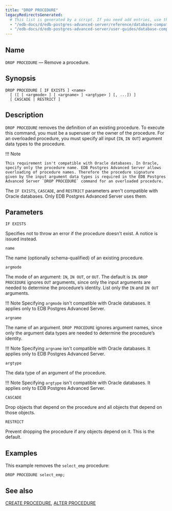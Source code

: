 ```yaml
---
title: "DROP PROCEDURE"
legacyRedirectsGenerated:
  # This list is generated by a script. If you need add entries, use the `legacyRedirects` key.
  - "/edb-docs/d/edb-postgres-advanced-server/reference/database-compatibility-for-oracle-developers-reference-guide/9.6/Database_Compatibility_for_Oracle_Developers_Reference_Guide.1.064.html"
  - "/edb-docs/d/edb-postgres-advanced-server/user-guides/database-compatibility-for-oracle-developers-guide/9.5/Database_Compatibility_for_Oracle_Developers_Guide.1.092.html"
---
```


<div id="drop_procedure" class="registered_link"></div>

## Name

`DROP PROCEDURE` &mdash; Remove a procedure.

## Synopsis

```text
DROP PROCEDURE [ IF EXISTS ] <name>
  [ ([ [ <argmode> ] [ <argname> ] <argtype> ] [, ...]) ]
  [ CASCADE | RESTRICT ]
```

## Description

`DROP PROCEDURE` removes the definition of an existing procedure. To execute this command, you must be a superuser or the owner of the procedure. For an overloaded procedure, you must specify all input (`IN`, `IN OUT`) argument data types to the procedure. 

!!! Note 

    This requirement isn't compatible with Oracle databases. In Oracle, specify only the procedure name. EDB Postgres Advanced Server allows overloading of procedure names. Therefore the procedure signature given by the input argument data types is required in the EDB Postgres Advanced Server `DROP PROCEDURE` command for an overloaded procedure.

The `IF EXISTS`, `CASCADE`, and `RESTRICT` parameters aren't compatible with Oracle databases. Only EDB Postgres Advanced Server uses them.

## Parameters

`IF EXISTS`

 Specifies not to throw an error if the procedure doesn't exist. A notice is issued instead.

`name`

 The name (optionally schema-qualified) of an existing procedure.

`argmode`

 The mode of an argument: `IN`, `IN OUT`, or `OUT`. The default is `IN`. `DROP PROCEDURE` ignores `OUT` arguments, since only the input arguments are needed to determine the procedure’s identity. List only the `IN` and `IN OUT` arguments. 
 
 !!! Note
  Specifying `argmode` isn't compatible with Oracle databases. It applies only to EDB Postgres Advanced Server.

`argname`

 The name of an argument. `DROP PROCEDURE` ignores argument names, since only the argument data types are needed to determine the procedure’s identity. 
 
 !!! Note
  Specifying `argname` isn't compatible with Oracle databases. It applies only to EDB Postgres Advanced Server.

`argtype`

 The data type of an argument of the procedure. 
 
 !!! Note
  Specifying `argtype` isn't compatible with Oracle databases. It applies only to EDB Postgres Advanced Server.

`CASCADE`

 Drop objects that depend on the procedure and all objects that depend on those objects.

`RESTRICT`

 Prevent dropping the procedure if any objects depend on it. This is the default.

## Examples

This example removes the `select_emp` procedure:

```text
DROP PROCEDURE select_emp;
```

## See also

[CREATE PROCEDURE](28_create_procedure/#create_procedure), [ALTER PROCEDURE](04_alter_procedure/#alter_procedure)
